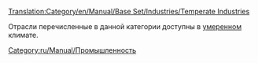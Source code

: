 [[Translation:Category/en/Manual/Base Set/Industries/Temperate Industries]]


Отрасли перечисленные в данной категории доступны в [[ru/Manual/Климат#umerennyi|умеренном]] климате.

[[Category:ru/Manual/Промышленность]]